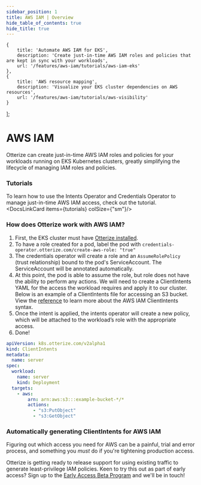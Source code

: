 ```yaml
---
sidebar_position: 1
title: AWS IAM | Overview
hide_table_of_contents: true
hide_title: true
---
```



    {
        title: 'Automate AWS IAM for EKS',
        description: 'Create just-in-time AWS IAM roles and policies that are kept in sync with your workloads',
        url: '/features/aws-iam/tutorials/aws-iam-eks'
    },
    {
        title: 'AWS resource mapping',
        description: 'Visualize your EKS cluster dependencies on AWS resources',
        url: '/features/aws-iam/tutorials/aws-visibility'
    }
];


# AWS IAM

Otterize can create just-in-time AWS IAM roles and policies for your workloads running on EKS Kubernetes clusters, greatly simplifying the lifecycle of managing IAM roles and policies.

### Tutorials

To learn how to use the Intents Operator and Credentials Operator to manage just-in-time AWS IAM access, check out the tutorial.
<DocsLinkCard items={tutorials} colSize={"sm"}/>


### How does Otterize work with AWS IAM?

1. First, the EKS cluster must have [Otterize installed](/overview/installation).
2. To have a role created for a pod, label the pod with `credentials-operator.otterize.com/create-aws-role: "true"`
3. The credentials operator will create a role and an `AssumeRolePolicy` (trust relationship) bound to the pod's ServiceAccount. The ServiceAccount will be annotated automatically.
4. At this point, the pod is able to assume the role, but role does not have the ability to perform any actions. We will need to create a ClientIntents YAML for the access the workload requires and apply it to our cluster. Below is an example of a ClientIntents file for accessing an S3 bucket. View the [reference](/features/aws-iam/reference) to learn more about the AWS IAM ClientIntents syntax.
5. Once the intent is applied, the intents operator will create a new policy, which will be attached to the workload’s role with the appropriate access.
6. Done!

```yaml
apiVersion: k8s.otterize.com/v2alpha1
kind: ClientIntents
metadata:
  name: server
spec:
  workload:
    name: server
    kind: Deployment
  targets:
    - aws:
        arn: arn:aws:s3:::example-bucket-*/*
        actions:
          - "s3:PutObject"
          - "s3:GetObject"
```

### Automatically generating ClientIntents for AWS IAM

Figuring out which access you need for AWS can be a painful, trial and error process, and something you _must_ do if you're tightening production access.

Otterize is getting ready to release support for using existing traffic to generate least-privilege IAM policies. Keen to try this out as part of early access? Sign up to the [Early Access Beta Program](https://otterize.com/EarlyAccessBetaProgram) and we'll be in touch!

